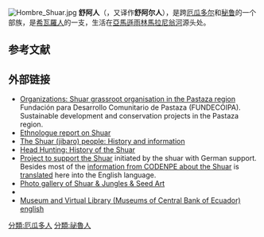 [[File:Hombre_Shuar.jpg|thumb]]
'''舒阿人'''（{{lang-en|Shuar}}，又译作'''舒阿尔人'''），是跨[[厄瓜多尔|厄瓜多尔]]和[[秘鲁|秘鲁]]的一个部族，是[[希瓦羅人|希瓦羅人]]的一支，生活在[[亞馬遜雨林|亞馬遜雨林]][[馬拉尼翁河|馬拉尼翁河]]源头处。
==参考文献==
{{reflist}}
==外部链接==
*[http://www.fundecoipa.com/ Organizations: Shuar grassroot organisation in the Pastaza region] Fundación para Desarrollo Comunitario de Pastaza (FUNDECOIPA). Sustainable development and conservation projects in the Pastaza region.
*[http://www.ethnologue.com/show_language.asp?code=JIV Ethnologue report on Shuar]
*[http://amazon-explorer.blogspot.com/2011/07/shuar-jibaro-people.html The Shuar (jibaro) people: History and information] {{Wayback|url=http://amazon-explorer.blogspot.com/2011/07/shuar-jibaro-people.html |date=20110811101937 }}
*[http://www.head-hunter.com/ Head Hunting:  History of the Shuar]
*[http://shuar.de/?p=proj_en Project to support the Shuar] initiated by the shuar with German support. Besides most of the [https://web.archive.org/web/20070630142559/http://www.codenpe.gov.ec/shuar.htm information from CODENPE about the Shuar] is [http://shuar.de/?p=proj_en#situation_und_geschichte_der_shuar translated] here into the  English language.
*[https://web.archive.org/web/20080212191208/http://seedjewelry.net/photo-gallery/ Photo gallery of Shuar & Jungles & Seed Art]
*{{CathEncy|wstitle=Jíbaro Indians}}
* [https://web.archive.org/web/20100103060508/http://www.museos-ecuador.com.ec/ Museum and Virtual Library (Museums of Central Bank of Ecuador) english]

[[分類:厄瓜多人|分類:厄瓜多人]]
[[分類:祕魯人|分類:祕魯人]]